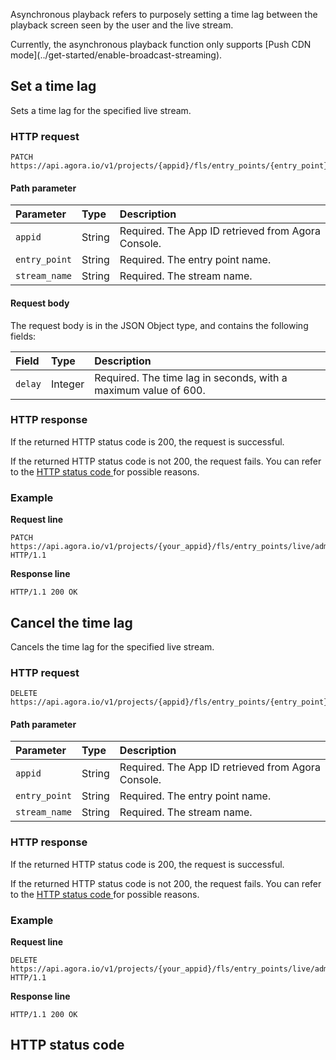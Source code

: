 
Asynchronous playback refers to purposely setting a time lag between the playback screen seen by the user and the live stream.

<div class="alert note">Currently, the asynchronous playback function only supports [Push CDN mode](../get-started/enable-broadcast-streaming).</div>

## Set a time lag

Sets a time lag for the specified live stream.

### HTTP request

```http
PATCH https://api.agora.io/v1/projects/{appid}/fls/entry_points/{entry_point}/admin/delayed_streams/{stream_name}
```

#### Path parameter

| Parameter | Type | Description |
| :------------ | :----- | :----------------------------------- |
| `appid` | String | Required. The App ID retrieved from Agora Console. |
| `entry_point` | String | Required. The entry point name. |
| `stream_name` | String | Required. The stream name. |

#### Request body

The request body is in the JSON Object type, and contains the following fields:

| Field | Type | Description |
| :------ | :------ | :---------------------------------------- |
| `delay` | Integer | Required. The time lag in seconds, with a maximum value of 600. |

### HTTP response

If the returned HTTP status code is 200, the request is successful.

If the returned HTTP status code is not 200, the request fails. You can refer to the [HTTP status code ](#http-code)for possible reasons.

### Example

**Request line**

```http
PATCH https://api.agora.io/v1/projects/{your_appid}/fls/entry_points/live/admin/delayed_streams/{stream_name} HTTP/1.1
```

**Response line**

```http
HTTP/1.1 200 OK
```

## Cancel the time lag

Cancels the time lag for the specified live stream.

### HTTP request

```http
DELETE https://api.agora.io/v1/projects/{appid}/fls/entry_points/{entry_point}/admin/delayed_streams/{stream_name}
```

#### Path parameter

| Parameter | Type | Description |
| :------------ | :----- | :----------------------------------- |
| `appid` | String | Required. The App ID retrieved from Agora Console. |
| `entry_point` | String | Required. The entry point name. |
| `stream_name` | String | Required. The stream name. |

### HTTP response

If the returned HTTP status code is 200, the request is successful.

If the returned HTTP status code is not 200, the request fails. You can refer to the [HTTP status code ](#http-code)for possible reasons.

### Example

**Request line**

```http
DELETE https://api.agora.io/v1/projects/{your_appid}/fls/entry_points/live/admin/delayed_streams/{stream_name} HTTP/1.1
```

**Response line**

```http
HTTP/1.1 200 OK
```

<a name="http-code"></a>
## HTTP status code
<StatusCode />